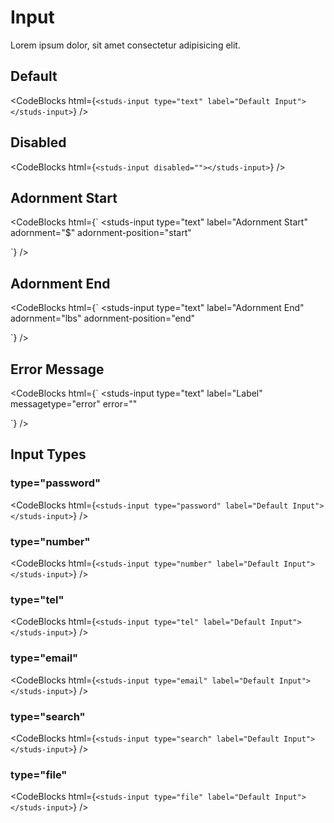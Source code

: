 # Input

<HeaderComponent htmlTag="studs-input" jsxTag="StudsInput" version="Since 2.0" status="Stable" />

Lorem ipsum dolor, sit amet consectetur adipisicing elit.

## Default

<studs-input type="text" label="Default Input"></studs-input>

<CodeBlocks
  html={`
<studs-input type="text" label="Default Input"></studs-input>
  `}
/>

## Disabled

<studs-input disabled=""></studs-input>

<CodeBlocks
  html={`
<studs-input disabled=""></studs-input>
  `}
/>

## Adornment Start

<studs-input type="text" label="Adornment Start" adornment="$" adornment-position="start"></studs-input>

<CodeBlocks
  html={`
<studs-input
  type="text"
  label="Adornment Start"
  adornment="$"
  adornment-position="start"
></studs-input>
  `}
/>

## Adornment End

<studs-input type="text" label="Adornment End" adornment="lbs" adornment-position="end"></studs-input>

<CodeBlocks
  html={`
<studs-input
  type="text"
  label="Adornment End"
  adornment="lbs"
  adornment-position="end"
></studs-input>
  `}
/>

## Error Message

<studs-input type="text" label="Label" messagetype="error" error=""></studs-input>


<CodeBlocks
  html={`
<studs-input
  type="text"
  label="Label"
  messagetype="error"
  error=""
></studs-input>
  `}
/>

## Input Types

### type="password"

<studs-input type="password" label="Default Input"></studs-input>

<CodeBlocks
  html={`
<studs-input type="password" label="Default Input"></studs-input>
  `}
/>

### type="number"

<studs-input type="number" label="Default Input"></studs-input>

<CodeBlocks
  html={`
<studs-input type="number" label="Default Input"></studs-input>
  `}
/>

### type="tel"

<studs-input type="tel" label="Default Input"></studs-input>

<CodeBlocks
  html={`
<studs-input type="tel" label="Default Input"></studs-input>
  `}
/>

### type="email"

<studs-input type="email" label="Default Input"></studs-input>

<CodeBlocks
  html={`
<studs-input type="email" label="Default Input"></studs-input>
  `}
/>

### type="search"

<studs-input type="search" label="Default Input"></studs-input>

<CodeBlocks
  html={`
<studs-input type="search" label="Default Input"></studs-input>
  `}
/>

### type="file"

<studs-input type="file" label="Default Input"></studs-input>

<CodeBlocks
  html={`
<studs-input type="file" label="Default Input"></studs-input>
  `}
/>
